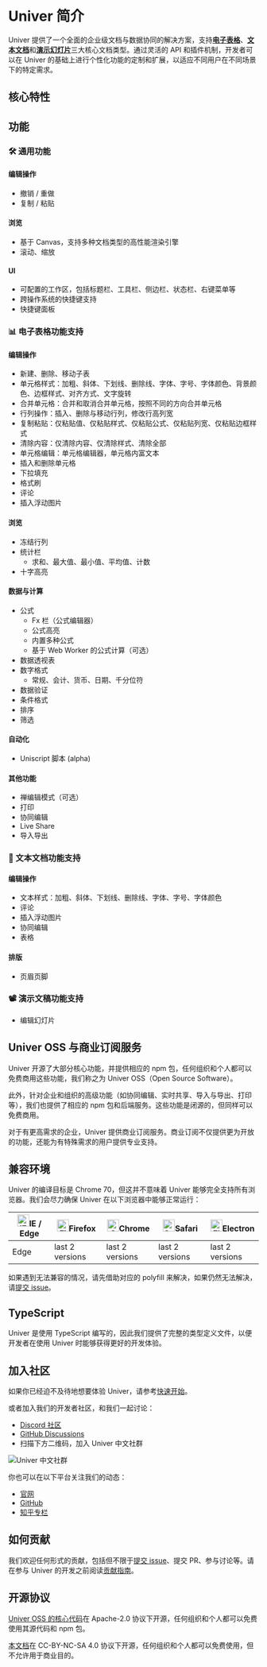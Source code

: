 
# Univer 简介

Univer 提供了一个全面的企业级文档与数据协同的解决方案，支持[**电子表格**](/guides/sheets)、[**文本文档**](/guides/docs)和[**演示幻灯片**](/guides/slides)三大核心文档类型。通过灵活的 API 和插件机制，开发者可以在 Univer 的基础上进行个性化功能的定制和扩展，以适应不同用户在不同场景下的特定需求。

## 核心特性

<FeatureBox />

## 功能

### 🛠 通用功能

#### 编辑操作

- 撤销 / 重做
- 复制 / 粘贴

#### 浏览

- 基于 Canvas，支持多种文档类型的高性能渲染引擎
- 滚动、缩放

#### UI

- 可配置的工作区，包括标题栏、工具栏、侧边栏、状态栏、右键菜单等
- 跨操作系统的快捷键支持
- 快捷键面板

### 📊 电子表格功能支持

#### 编辑操作

- 新建、删除、移动子表
- 单元格样式：加粗、斜体、下划线、删除线、字体、字号、字体颜色、背景颜色、边框样式、对齐方式、文字旋转
- 合并单元格：合并和取消合并单元格，按照不同的方向合并单元格
- 行列操作：插入、删除与移动行列，修改行高列宽
- 复制粘贴：仅粘贴值、仅粘贴样式、仅粘贴公式、仅粘贴列宽、仅粘贴边框样式
- 清除内容：仅清除内容、仅清除样式、清除全部
- 单元格编辑：单元格编辑器，单元格内富文本
- 插入和删除单元格
- 下拉填充
- 格式刷
- 评论
- 插入浮动图片

#### 浏览

- 冻结行列
- 统计栏
  - 求和、最大值、最小值、平均值、计数
- 十字高亮 

#### 数据与计算

- 公式
  - Fx 栏（公式编辑器）
  - 公式高亮
  - 内置多种公式
  - 基于 Web Worker 的公式计算（可选）
- 数据透视表
- 数字格式
  - 常规、会计、货币、日期、千分位符
- 数据验证
- 条件格式
- 排序
- 筛选

#### 自动化

- Uniscript 脚本 (alpha)

#### 其他功能

- 禅编辑模式（可选）
- 打印
- 协同编辑
- Live Share
- 导入导出

### 📝 文本文档功能支持

#### 编辑操作

- 文本样式：加粗、斜体、下划线、删除线、字体、字号、字体颜色
- 评论
- 插入浮动图片
- 协同编辑
- 表格


#### 排版

- 页眉页脚

### 📽️ 演示文稿功能支持

- 编辑幻灯片

## Univer OSS 与商业订阅服务

Univer 开源了大部分核心功能，并提供相应的 npm 包，任何组织和个人都可以免费商用这些功能，我们称之为 Univer OSS（Open Source Software）。

此外，针对企业和组织的高级功能（如协同编辑、实时共享、导入与导出、打印等），我们也提供了相应的 npm 包和后端服务。这些功能是闭源的，但同样可以免费商用。

对于有更高需求的企业，Univer 提供商业订阅服务。商业订阅不仅提供更为开放的功能，还能为有特殊需求的用户提供专业支持。

## 兼容环境

Univer 的编译目标是 Chrome 70，但这并不意味着 Univer 能够完全支持所有浏览器。我们会尽力确保 Univer 在以下浏览器中能够正常运行：

| [<img className="mx-auto" src="https://raw.githubusercontent.com/alrra/browser-logos/master/src/edge/edge_48x48.png" alt="IE / Edge" width="24px" height="24px" />](http://godban.github.io/browsers-support-badges/)IE / Edge | [<img className="mx-auto" src="https://raw.githubusercontent.com/alrra/browser-logos/master/src/firefox/firefox_48x48.png" alt="Firefox" width="24px" height="24px" />](http://godban.github.io/browsers-support-badges/)Firefox | [<img className="mx-auto" src="https://raw.githubusercontent.com/alrra/browser-logos/master/src/chrome/chrome_48x48.png" alt="Chrome" width="24px" height="24px" />](http://godban.github.io/browsers-support-badges/)Chrome | [<img className="mx-auto" src="https://raw.githubusercontent.com/alrra/browser-logos/master/src/safari/safari_48x48.png" alt="Safari" width="24px" height="24px" />](http://godban.github.io/browsers-support-badges/)Safari | [<img className="mx-auto" src="https://raw.githubusercontent.com/alrra/browser-logos/master/src/electron/electron_48x48.png" alt="Electron" width="24px" height="24px" />](http://godban.github.io/browsers-support-badges/)Electron |
| --------- | --------- | --------- | --------- | --------- |
| Edge| last 2 versions| last 2 versions| last 2 versions| last 2 versions

如果遇到无法兼容的情况，请先借助对应的 polyfill 来解决，如果仍然无法解决，请[提交 issue](https://github.com/dream-num/univer/issues/new/choose)。

## TypeScript

Univer 是使用 TypeScript 编写的，因此我们提供了完整的类型定义文件，以便开发者在使用 Univer 时能够获得更好的开发体验。

## 加入社区

如果你已经迫不及待地想要体验 Univer，请参考[快速开始](/guides/sheets/getting-started/quickstart)。

或者加入我们的开发者社区，和我们一起讨论：

- [Discord 社区](https://discord.gg/XPGnMBmpd6)
- [GitHub Discussions](https://github.com/dream-num/univer/discussions)
- 扫描下方二维码，加入 Univer 中文社群

![Univer 中文社群](./index/qrcode.png)

你也可以在以下平台关注我们的动态：

- [官网](https://univer.ai)
- [GitHub](https://github.com/dream-num/univer)
- [知乎专栏](https://www.zhihu.com/org/meng-shu-ke-ji)

## 如何贡献

我们欢迎任何形式的贡献，包括但不限于[提交 issue](https://github.com/dream-num/univer/issues/new/choose)、提交 PR、参与讨论等。请在参与 Univer 的开发之前阅读[贡献指南](https://github.com/dream-num/univer/blob/dev/CONTRIBUTING.md)。

## 开源协议

[Univer OSS 的核心代码](https://github.com/dream-num/univer)在 Apache-2.0 协议下开源，任何组织和个人都可以免费使用其源代码和 npm 包。

[本文档](https://github.com/dream-num/univer.ai)在 CC-BY-NC-SA 4.0 协议下开源，任何组织和个人都可以免费使用，但不允许用于商业目的。
